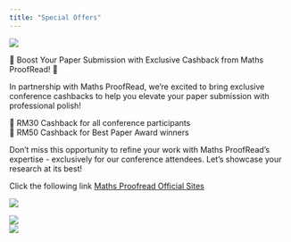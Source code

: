 ```yaml
---
title: "Special Offers"
---
```


![](images/MPR_logo.jpeg)

🎉 Boost Your Paper Submission with Exclusive Cashback from Maths ProofRead! 🎉

In partnership with Maths ProofRead, we're excited to bring exclusive conference cashbacks to help you elevate your paper submission with professional polish!

🔹 RM30 Cashback for all conference participants\
🔹 RM50 Cashback for Best Paper Award winners

Don’t miss this opportunity to refine your work with Maths ProofRead’s expertise - exclusively for our conference attendees. Let’s showcase your research at its best!\

Click the following link [Maths Proofread Official Sites](https:mathsproofread.com.my)

![](images/RM30.png)

![](images/Leaflet Maths Proofread_Page_1.png)
\
![](images/Leaflet Maths Proofread_Page_2.png)